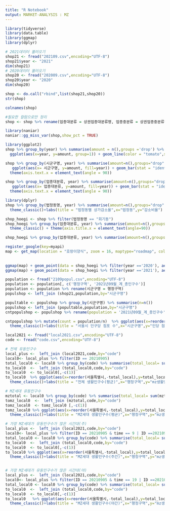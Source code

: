 ---
title: "R Notebook"
output: MARKET-ANALYSIS : MZ
---



```{r setting}

library(tidyverse)
library(data.table)
library(ggmap)
library(dplyr)

```

```{r Data Importing}
# 2021데이터 불러오기
shop21 <- fread("202109.csv",encoding="UTF-8")
shop21$year <- "2021"
dim(shop21)
# 2020데이터 불러오기
shop20 <- fread("202009.csv",encoding="UTF-8")
shop20$year <- "2020"
dim(shop20)

shop <- do.call("rbind",list(shop21,shop20))
str(shop)
```

```{r Data Cleaning}
colnames(shop)

#필요한 컬럼으로만 정리
shop <- shop %>% rename(업종대분류 = 상권업종대분류명, 업종중분류 = 상권업종중분류명,업종소분류 = 상권업종소분류명)

```
```{r}
library(naniar)
naniar::gg_miss_var(shop,show_pct = TRUE)
```
```{r 연도별 상가변화}
library(ggplot2)
shop %>% group_by(year) %>% summarise(amount = n(),groups ='drop') %>% 
  ggplot(aes(x=year, y=amount, group=1)) + geom_line(color = "tomato",size =2)

```
```{r}
shop %>% group_by(시군구명, year) %>% summarise(amount=n(),groups="drop") %>%
   ggplot(aes(x= 시군구명, y=amount, fill=year)) + geom_bar(stat = "identity",position ='dodge')+
  theme(axis.text.x = element_text(angle = 90))
```
```{r 업종 상가변화}
shop %>% group_by(업종대분류, year) %>% summarise(amount=n(),groups="drop") %>%
   ggplot(aes(x= 업종대분류, y=amount, fill=year)) + geom_bar(stat = "identity",position ='dodge')+
  theme(axis.text.x = element_text(angle = 90))
```
```{r}
library(dplyr)
shop %>% group_by(법정동명, year) %>% summarise(amount=n(),groups="drop") %>% spread(key ='year',value='amount',fill=0) %>% mutate(diff = (`2020`-`2021`)/`2020`*100) %>% arrange(desc(diff)) %>% filter(`2020` >= 1000) %>% tail(10) %>% ggplot(aes(x=reorder(법정동명,-diff),y=diff)) + geom_bar(stat = "identity",fill ='tomato')+
  theme_classic()+labs(title = "법정동별 상가감소율",x="법정동",y="감소비율") + theme(axis.title.x = element_text(angle=90))
```
```{r}
shop_hoegi <- shop %>% filter(법정동명 == "회기동")
shop_hoegi %>% group_by(업종대분류, year) %>% summarise(amount=n(),groups="drop") %>% ggplot(aes(x= 업종대분류, y=amount, fill=year)) + geom_bar(stat = "identity",position ='dodge')+
  theme_classic() + theme(axis.title.x = element_text(angle=90))

shop_hoegi %>% group_by(업종대분류, year) %>% summarise(amount=n(),groups="drop") %>% spread(key ='year',value='amount',fill=0) %>% mutate(diff = (`2020`-`2021`)/`2020`*100) %>% arrange(desc(diff))
```
```{r}
register_google(key=myapi)
map <- get_map(location = "호랑이양식", zoom = 16, maptype="roadmap", color ="bw")
               
          
ggmap(map) + geom_point(data = shop_hoegi %>% filter(year =='2020'), aes(x=경도, y=위도, color=업종대분류),alpha=0.5,size=2) + labs(title = "2020",x="경도",y="위도")
ggmap(map) + geom_point(data = shop_hoegi %>% filter(year =='2021'), aes(x=경도, y=위도, color=업종대분류),alpha=0.5,size=2) + labs(title = "2021",x="경도",y="위도")
```
```{r}
population <- fread("2109popul.csv",encoding="UTF-8")
population <- population[, c('행정구역', '2021년09월_계_총인구수')]
population <- population %>% rename(시군구명 = 행정구역)
populshop <- left_join (shop21,population,by="시군구명")

```
```{r}
popultable <- populshop %>% group_by(시군구명) %>% summarise(n=n())
populshop <- left_join (popultable,population,by="시군구명")
cntpopulshop <- populshop %>% rename(population = '2021년09월_계_총인구수')

cntpopulshop %>% mutate(count = population/n)  %>% ggplot(aes(x=reorder(시군구명,-count),y=count)) + geom_bar(stat = "identity",fill ='tomato')+
  theme_classic()+labs(title = "서울시 인구당 점포 수",x="시군구명",y="인당 점포 수") + theme(axis.title.x = element_text(angle=90))


```

```{r}
local2021 <- fread("local2021.csv",encoding="UTF-8")
code <- fread("code.csv",encoding="UTF-8")

# 전체 유동인구수
local_plus <-  left_join (local2021,code,by="code")
local0<- local_plus %>% filter(ID == 20210905)
total_local0 <- local0 %>% group_by(code) %>% summarise(total_local= sum(total)/24) %>% arrange(desc(total_local))
to_local0  <-  left_join (total_local0,code,by="code")
to_local0  <- to_local0[,-c(1)]
to_local0  %>% ggplot(aes(x=reorder(서울특별시,-total_local),y=total_local)) + geom_bar(stat = "identity",fill ='tomato')+
  theme_classic()+labs(title = "전체 생활인구수(평균)",x="행정구역",y="mz생활인구수") + theme(axis.title.x = element_text(angle=90))

# MZ세대 유동인구수
mztotal <- local0 %>% group_by(code) %>% summarise(total_local= sum(mztotal)/24) %>% arrange(desc(total_local))
tomz_local0  <-  left_join (mztotal,code,by="code")
tomz_local0  <- tomz_local0 [,-c(1)]
tomz_local0 %>% ggplot(aes(x=reorder(서울특별시,-total_local),y=total_local)) + geom_bar(stat = "identity",fill ='tomato')+
  theme_classic()+labs(title = "MZ세대 생활인구수(평균)",x="행정구역",y="mz생활인구수") + theme(axis.title.x = element_text(angle=90))

# 가장 MZ세대가 유동인구수가 많은 시간대(주)
local_plus <-  left_join (local2021,code,by="code")
local0<- local_plus %>% filter(ID == 20210905 & time == 9 | ID ==20210905 & time == 10 | ID ==20210905 &time == 11 | ID ==20210905 &time == 12 | ID ==20210905 & time == 13 | ID ==20210905 & time == 14 | ID ==20210905 & time == 15 | ID ==20210905 & time == 16 | ID ==20210905 & time == 17 | ID ==20210905 & time == 18)
total_local0 <- local0 %>% group_by(code) %>% summarise(total_local= sum(mztotal)/24) %>% arrange(desc(total_local))
to_local0  <-  left_join (total_local0,code,by="code")
to_local0  <- to_local0[,-c(1)]
to_local0 %>% ggplot(aes(x=reorder(서울특별시,-total_local),y=total_local)) + geom_bar(stat = "identity",fill ='tomato')+
  theme_classic()+labs(title = "MZ세대 생활인구수(주간)",x="행정구역",y="mz생활인구수") + theme(axis.title.x = element_text(angle=90))


# 가장 MZ세대가 유동인구수가 많은 시간대(야)
local_plus <-  left_join (local2021,code,by="code")
local0<- local_plus %>% filter(ID == 20210905 & time == 19 | ID ==20210905 & time == 20 | ID ==20210905 &time == 21 | ID ==20210905 &time == 22 | ID ==20210905 & time == 23 | ID ==20210905 & time == 24 | ID ==20210905 & time == 0 | ID ==20210905 & time == 1 | ID ==20210905 & time == 2 | ID ==20210905 & time == 3 | ID ==20210905 & time == 4 | ID ==20210905 & time == 5 | ID ==20210905 & time == 6 | ID ==20210905 & time == 7 | ID ==20210905 & time == 8)
total_local0 <- local0 %>% group_by(code) %>% summarise(total_local= sum(mztotal)/24) %>% arrange(desc(total_local))
to_local0  <-  left_join (total_local0,code,by="code")
to_local0  <- to_local0[,-c(1)]
to_local0   %>% ggplot(aes(x=reorder(서울특별시,-total_local),y=total_local)) + geom_bar(stat = "identity",fill ='tomato')+
  theme_classic()+labs(title = "MZ세대 생활인구수(야간)",x="행정구역",y="mz생활인구수") + theme(axis.title.x = element_text(angle=90))


```

